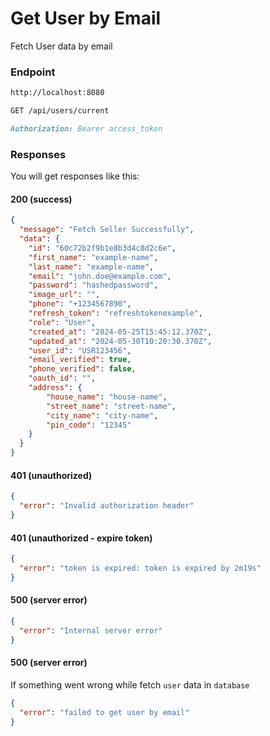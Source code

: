 # Get User by Email

Fetch User data by email

### Endpoint

```md filename="Base URL"
http://localhost:8080
```

```md filename="Method and Endpoint"
GET /api/users/current
```

```md filename="Headers"
Authorization: Bearer access_token
```

### Responses

You will get responses like this:

#### 200 (success)

```json filename="Response Body"
{
  "message": "Fetch Seller Successfully",
  "data": {
    "id": "60c72b2f9b1e8b3d4c8d2c6e",
    "first_name": "example-name",
    "last_name": "example-name",
    "email": "john.doe@example.com",
    "password": "hashedpassword",
    "image_url": "",
    "phone": "+1234567890",
    "refresh_token": "refreshtokenexample",
    "role": "User",
    "created_at": "2024-05-25T15:45:12.370Z",
    "updated_at": "2024-05-30T10:20:30.370Z",
    "user_id": "USR123456",
    "email_verified": true,
    "phone_verified": false,
    "oauth_id": "",
    "address": {
        "house_name": "house-name",
        "street_name": "street-name",
        "city_name": "city-name",
        "pin_code": "12345"
    }
  }
}
```

#### 401 (unauthorized)

```json filename="Response Body"
{
  "error": "Invalid authorization header"
}
```

#### 401 (unauthorized - expire token)

```json filename="Response Body"
{
  "error": "token is expired: token is expired by 2m19s"
}
```

#### 500 (server error)

```json filename="Response Body"
{
  "error": "Internal server error"
}
```

#### 500 (server error)
If something went wrong while fetch `user` data in `database`

```json filename="Response Body"
{
  "error": "failed to get user by email"
}
```
